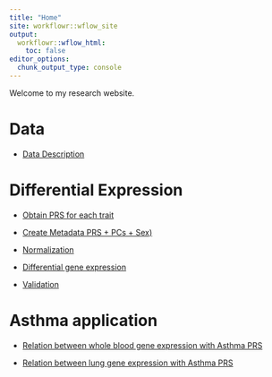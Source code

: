 ```yaml
---
title: "Home"
site: workflowr::wflow_site
output:
  workflowr::wflow_html:
    toc: false
editor_options:
  chunk_output_type: console
---
```


Welcome to my research website.

# Data

- [Data Description](PRS_data_info.html)

# Differential Expression

- [Obtain PRS for each trait](PRS.html)

- [Create Metadata PRS + PCs + Sex)](metadata.html)

- [Normalization](expression_normalization.html)

- [Differential gene expression](differential_expression.html)

- [Validation](validation.html)

# Asthma application

- [Relation between whole blood gene expression with Asthma PRS](asthma_wb.html)

- [Relation between lung gene expression with Asthma PRS](asthma_lung.html)



